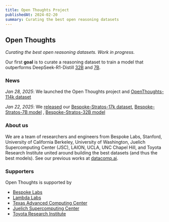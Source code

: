 ```yaml
---
title: Open Thoughts Project
publishedAt: 2024-02-20
summary: Curating the best open reasoning datasets
---
```


## Open Thoughts
*Curating the best open reasoning datasets. Work in progress.*

Our first **goal** is to curate a reasoning dataset to train a model that outperforms DeepSeek-R1-Distill [32B](https://huggingface.co/deepseek-ai/DeepSeek-R1-Distill-Qwen-32B) and [7B](https://huggingface.co/deepseek-ai/DeepSeek-R1-Distill-Qwen-7B).

### News
*Jan 28, 2025*: We launched the Open Thoughts project and [OpenThoughts-114k dataset](https://huggingface.co/mlfoundations-dev)

*Jan 22, 2025*: We [released](https://www.bespokelabs.ai/blog/bespoke-stratos-the-unreasonable-effectiveness-of-reasoning-distillation) our [Bespoke-Stratos-17k dataset](https://huggingface.co/datasets/bespokelabs/Bespoke-Stratos-17k), [Bespoke-Stratos-7B model](https://huggingface.co/bespokelabs/Bespoke-Stratos-7B) , [Bespoke-Stratos-32B model](https://huggingface.co/bespokelabs/Bespoke-Stratos-32B) 

### About us

We are a team of researchers and engineers from Bespoke Labs, Stanford, University of California Berkeley, University of Washington, Juelich Supercomputing Center (JSC), LAION, UCLA, UNC Chapel Hill, and Toyota Research Institute united around building the best datasets (and thus the best models). See our previous works at [datacomp.ai](https://www.datacomp.ai/).

### Supporters
Open Thoughts is supported by 
- [Bespoke Labs](https://www.bespokelabs.ai/)
- [Lambda Labs](https://lambdalabs.com/)
- [Texas Advanced Computing Center](https://tacc.utexas.edu/)
- [Juelich Supercomputing Center](https://www.fz-juelich.de/en/ias/jsc)
- [Toyota Research Institute](https://www.tri.global/)